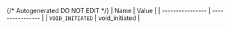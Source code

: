 {/* Autogenerated DO NOT EDIT  */}
| Name             | Value            |
| ---------------- | ---------------- |
| `VOID_INITIATED` | void_initiated   |